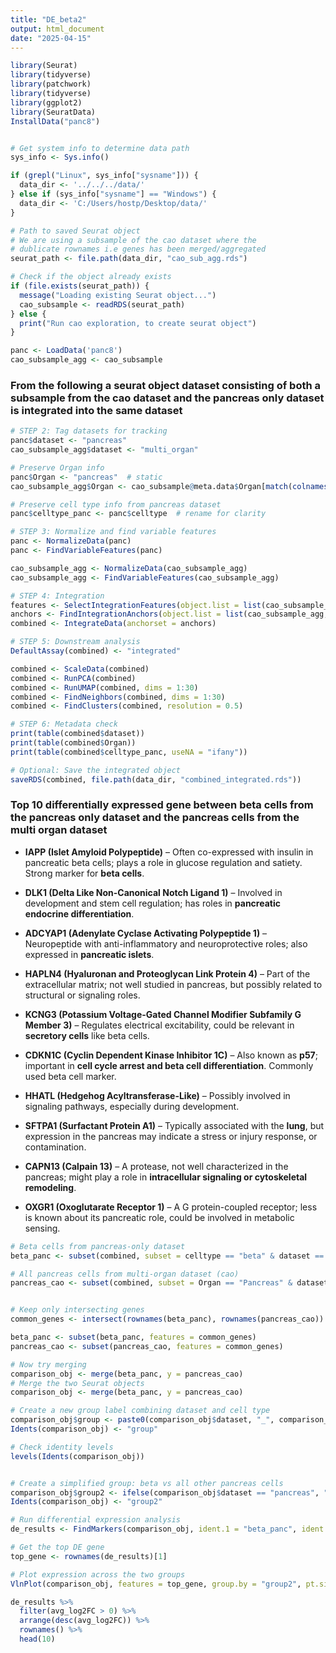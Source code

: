```yaml
---
title: "DE_beta2"
output: html_document
date: "2025-04-15"
---
```


```r

library(Seurat)
library(tidyverse)
library(patchwork)
library(tidyverse)
library(ggplot2)
library(SeuratData)
InstallData("panc8")


# Get system info to determine data path
sys_info <- Sys.info()

if (grepl("Linux", sys_info["sysname"])) {
  data_dir <- '../../../data/'
} else if (sys_info["sysname"] == "Windows") {
  data_dir <- 'C:/Users/hostp/Desktop/data/'
}

# Path to saved Seurat object
# We are using a subsample of the cao dataset where the 
# dublicate rownames i.e genes has been merged/aggregated
seurat_path <- file.path(data_dir, "cao_sub_agg.rds")

# Check if the object already exists
if (file.exists(seurat_path)) {
  message("Loading existing Seurat object...")
  cao_subsample <- readRDS(seurat_path) 
} else {
  print("Run cao exploration, to create seurat object")
}

panc <- LoadData('panc8')
cao_subsample_agg <- cao_subsample
```

### From the following a seurat object dataset consisting of both a subsample from the cao dataset and the pancreas only dataset is integrated into the same dataset

```r
# STEP 2: Tag datasets for tracking
panc$dataset <- "pancreas"
cao_subsample_agg$dataset <- "multi_organ"

# Preserve Organ info
panc$Organ <- "pancreas"  # static
cao_subsample_agg$Organ <- cao_subsample@meta.data$Organ[match(colnames(cao_subsample_agg), colnames(cao_subsample))]

# Preserve cell type info from pancreas dataset
panc$celltype_panc <- panc$celltype  # rename for clarity

# STEP 3: Normalize and find variable features
panc <- NormalizeData(panc)
panc <- FindVariableFeatures(panc)

cao_subsample_agg <- NormalizeData(cao_subsample_agg)
cao_subsample_agg <- FindVariableFeatures(cao_subsample_agg)

# STEP 4: Integration
features <- SelectIntegrationFeatures(object.list = list(cao_subsample_agg, panc))
anchors <- FindIntegrationAnchors(object.list = list(cao_subsample_agg, panc), anchor.features = features)
combined <- IntegrateData(anchorset = anchors)

# STEP 5: Downstream analysis
DefaultAssay(combined) <- "integrated"

combined <- ScaleData(combined)
combined <- RunPCA(combined)
combined <- RunUMAP(combined, dims = 1:30)
combined <- FindNeighbors(combined, dims = 1:30)
combined <- FindClusters(combined, resolution = 0.5)

# STEP 6: Metadata check
print(table(combined$dataset))
print(table(combined$Organ))
print(table(combined$celltype_panc, useNA = "ifany"))

# Optional: Save the integrated object
saveRDS(combined, file.path(data_dir, "combined_integrated.rds"))

```

### Top 10 differentially expressed gene between beta cells from the pancreas only dataset and the pancreas cells from the multi organ dataset

-   **IAPP (Islet Amyloid Polypeptide)** – Often co-expressed with insulin in pancreatic beta cells; plays a role in glucose regulation and satiety. Strong marker for **beta cells**.

-   **DLK1 (Delta Like Non-Canonical Notch Ligand 1)** – Involved in development and stem cell regulation; has roles in **pancreatic endocrine differentiation**.

-   **ADCYAP1 (Adenylate Cyclase Activating Polypeptide 1)** – Neuropeptide with anti-inflammatory and neuroprotective roles; also expressed in **pancreatic islets**.

-   **HAPLN4 (Hyaluronan and Proteoglycan Link Protein 4)** – Part of the extracellular matrix; not well studied in pancreas, but possibly related to structural or signaling roles.

-   **KCNG3 (Potassium Voltage-Gated Channel Modifier Subfamily G Member 3)** – Regulates electrical excitability, could be relevant in **secretory cells** like beta cells.

-   **CDKN1C (Cyclin Dependent Kinase Inhibitor 1C)** – Also known as **p57**; important in **cell cycle arrest and beta cell differentiation**. Commonly used beta cell marker.

-   **HHATL (Hedgehog Acyltransferase-Like)** – Possibly involved in signaling pathways, especially during development.

-   **SFTPA1 (Surfactant Protein A1)** – Typically associated with the **lung**, but expression in the pancreas may indicate a stress or injury response, or contamination.

-   **CAPN13 (Calpain 13)** – A protease, not well characterized in the pancreas; might play a role in **intracellular signaling or cytoskeletal remodeling**.

-   **OXGR1 (Oxoglutarate Receptor 1)** – A G protein-coupled receptor; less is known about its pancreatic role, could be involved in metabolic sensing.

```r
# Beta cells from pancreas-only dataset
beta_panc <- subset(combined, subset = celltype == "beta" & dataset == "pancreas")

# All pancreas cells from multi-organ dataset (cao)
pancreas_cao <- subset(combined, subset = Organ == "Pancreas" & dataset == "multi_organ")


# Keep only intersecting genes
common_genes <- intersect(rownames(beta_panc), rownames(pancreas_cao))

beta_panc <- subset(beta_panc, features = common_genes)
pancreas_cao <- subset(pancreas_cao, features = common_genes)

# Now try merging
comparison_obj <- merge(beta_panc, y = pancreas_cao)
# Merge the two Seurat objects
comparison_obj <- merge(beta_panc, y = pancreas_cao)

# Create a new group label combining dataset and cell type
comparison_obj$group <- paste0(comparison_obj$dataset, "_", comparison_obj$celltype)
Idents(comparison_obj) <- "group"

# Check identity levels
levels(Idents(comparison_obj))


# Create a simplified group: beta vs all other pancreas cells
comparison_obj$group2 <- ifelse(comparison_obj$dataset == "pancreas", "beta_panc", "multi_pancreas")
Idents(comparison_obj) <- "group2"

# Run differential expression analysis
de_results <- FindMarkers(comparison_obj, ident.1 = "beta_panc", ident.2 = "multi_pancreas")

# Get the top DE gene
top_gene <- rownames(de_results)[1]

# Plot expression across the two groups
VlnPlot(comparison_obj, features = top_gene, group.by = "group2", pt.size = 0.1)

de_results %>%
  filter(avg_log2FC > 0) %>%
  arrange(desc(avg_log2FC)) %>%
  rownames() %>% 
  head(10)

```

